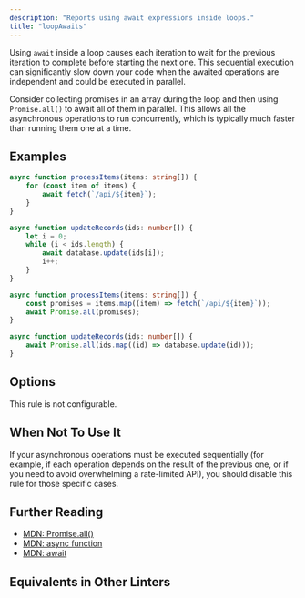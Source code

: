 ```yaml
---
description: "Reports using await expressions inside loops."
title: "loopAwaits"
---
```



<RuleSummary plugin="ts" rule="loopAwaits" />

Using `await` inside a loop causes each iteration to wait for the previous iteration to complete before starting the next one.
This sequential execution can significantly slow down your code when the awaited operations are independent and could be executed in parallel.

Consider collecting promises in an array during the loop and then using `Promise.all()` to await all of them in parallel.
This allows all the asynchronous operations to run concurrently, which is typically much faster than running them one at a time.

## Examples

<Tabs>
<TabItem label="❌ Incorrect">

```ts
async function processItems(items: string[]) {
	for (const item of items) {
		await fetch(`/api/${item}`);
	}
}
```

```ts
async function updateRecords(ids: number[]) {
	let i = 0;
	while (i < ids.length) {
		await database.update(ids[i]);
		i++;
	}
}
```

</TabItem>
<TabItem label="✅ Correct">

```ts
async function processItems(items: string[]) {
	const promises = items.map((item) => fetch(`/api/${item}`));
	await Promise.all(promises);
}
```

```ts
async function updateRecords(ids: number[]) {
	await Promise.all(ids.map((id) => database.update(id)));
}
```

</TabItem>
</Tabs>

## Options

This rule is not configurable.

## When Not To Use It

If your asynchronous operations must be executed sequentially (for example, if each operation depends on the result of the previous one, or if you need to avoid overwhelming a rate-limited API), you should disable this rule for those specific cases.

## Further Reading

- [MDN: Promise.all()](https://developer.mozilla.org/en-US/docs/Web/JavaScript/Reference/Global_Objects/Promise/all)
- [MDN: async function](https://developer.mozilla.org/en-US/docs/Web/JavaScript/Reference/Statements/async_function)
- [MDN: await](https://developer.mozilla.org/en-US/docs/Web/JavaScript/Reference/Operators/await)

## Equivalents in Other Linters

<RuleEquivalents pluginId="ts" ruleId="loopAwaits" />
